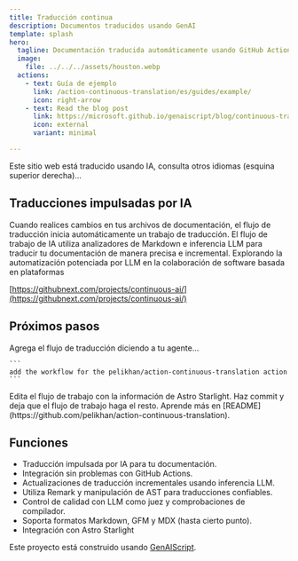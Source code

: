 ```yaml
---
title: Traducción continua
description: Documentos traducidos usando GenAI
template: splash
hero:
  tagline: Documentación traducida automáticamente usando GitHub Actions y modelos
  image:
    file: ../../../assets/houston.webp
  actions:
    - text: Guía de ejemplo
      link: /action-continuous-translation/es/guides/example/
      icon: right-arrow
    - text: Read the blog post
      link: https://microsoft.github.io/genaiscript/blog/continuous-translations/
      icon: external
      variant: minimal

---
```



Este sitio web está traducido usando IA, consulta otros idiomas (esquina superior derecha)...

## Traducciones impulsadas por IA

<CardGrid>
  <Card title="Acciones de GitHub" icon="github">
    Cuando realices cambios en tus archivos de documentación, el flujo de traducción inicia automáticamente un trabajo de traducción.
  </Card>

  <Card title="Modelos de GitHub" icon="seti:markdown">
    El flujo de trabajo de IA utiliza analizadores de Markdown e inferencia LLM para traducir tu documentación de manera precisa e incremental.
  </Card>
</CardGrid>

<Card title="IA continua" icon="rocket">
  Explorando la automatización potenciada por LLM en la colaboración de software basada en plataformas

  [https://githubnext.com/projects/continuous-ai/](https://githubnext.com/projects/continuous-ai/)
</Card>

## Próximos pasos

<CardGrid stagger>
  <Card title="Agrega el flujo de trabajo" icon="pencil">
    Agrega el flujo de traducción diciendo a tu agente...

    ```
    add the workflow for the pelikhan/action-continuous-translation action
    ```
  </Card>

  <Card title="Configura tu sitio" icon="setting">
    Edita el flujo de trabajo con la información de Astro Starlight.
  </Card>

  <Card title="¡Traduce!" icon="add-document">
    Haz commit y deja que el flujo de trabajo haga el resto.
  </Card>

  <Card title="Lee la documentación" icon="open-book">
    Aprende más en
    [README](https://github.com/pelikhan/action-continuous-translation).
  </Card>
</CardGrid>

## Funciones

* Traducción impulsada por IA para tu documentación.
* Integración sin problemas con GitHub Actions.
* Actualizaciones de traducción incrementales usando inferencia LLM.
* Utiliza Remark y manipulación de AST para traducciones confiables.
* Control de calidad con LLM como juez y comprobaciones de compilador.
* Soporta formatos Markdown, GFM y MDX (hasta cierto punto).
* Integración con Astro Starlight

Este proyecto está construido usando [GenAIScript](https://microsoft.github.io/genaiscript).

